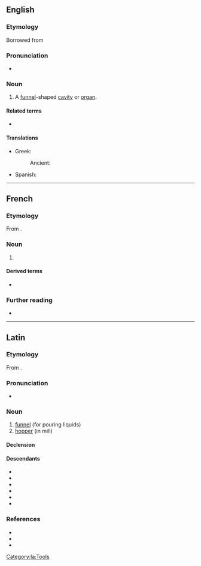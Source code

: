 ==English==
{{wikipedia|dab=Infundibulum}}

===Etymology===
Borrowed from {{bor|en|la|infundibulum||funnel}}

===Pronunciation===
* {{rhymes|en|ɪbjʊləm}}

===Noun===
{{en-noun|infundibula}}

# {{lb|en|anatomy}} A [[funnel]]-shaped [[cavity]] or [[organ]].
#: {{syn|en|choana}}

====Related terms====
* {{l|en|infundibular}}

====Translations====
{{trans-top|a funnel-shaped cavity or organ}}
* Greek:
*: Ancient: {{t|grc|χοάνη|f}}
{{trans-mid}}
* Spanish: {{t|es|infundíbulo|m}}
{{trans-bottom}}

----

==French==

===Etymology===
From {{der|fr|la|īnfundibulum}}.

===Noun===
{{fr-noun|m}}

# {{lb|fr|anatomy}} {{l|en|infundibulum}}

====Derived terms====
* {{l|fr|infundibulaire}}

===Further reading===
* {{R:TLFi}}

----

==Latin==

===Etymology===
From {{suffix|la|īnfundō|bulum|alt1=īnfund(i)|gloss1=to pour in or upon}}.

===Pronunciation===
* {{la-IPA|īnfundibulum}}

===Noun===
{{la-noun|īnfundibulum<2>}}

# [[funnel]] (for pouring liquids)
# [[hopper]] (in mill)

====Declension====
{{la-ndecl|īnfundibulum<2>}}

====Descendants====
{{top3}}
* {{desc|ca|infundíbul}}
* {{desc|fr|infundibulum}}
* {{desc|gl|infundíbulo}}
* {{desc|it|infundibolo}}
* {{desc|pt|infundíbulo}}
* {{desc|es|infundíbulo}}
{{bottom}}

===References===
* {{R:L&S}}
* {{R:Gaffiot}}
* {{R:Peck}}

[[Category:la:Tools]]